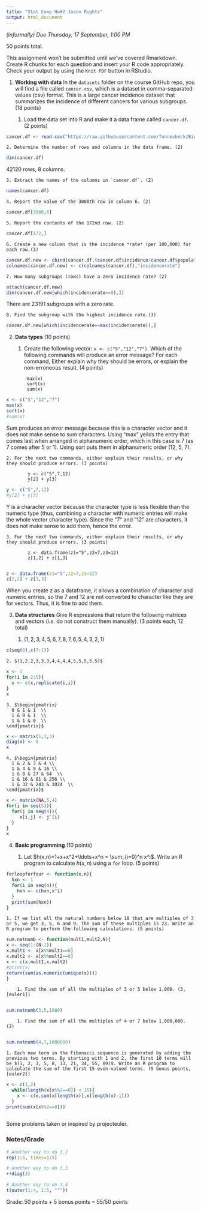 ```yaml
---
title: "Stat Comp Hw#2 Jason Rights"
output: html_document
---
```


*(informally) Due Thursday, 17 September, 1:00 PM*

50 points total.

This assignment won't be submitted until we've covered Rmarkdown.
Create R chunks for each question and insert your R code appropriately.
Check your output by using the `Knit PDF` button in RStudio.

1. **Working with data** In the `datasets` folder on the course GitHub repo, you will find a file called `cancer.csv`, which is a dataset in comma-separated values (csv) format. This is a large cancer incidence dataset that summarizes the incidence of different cancers for various subgroups. (18 points)

    1. Load the data set into R and make it a data frame called `cancer.df`. (2 points)
    
```r
cancer.df <- read.csv("https://raw.githubusercontent.com/fonnesbeck/Bios6301/master/datasets/cancer.csv")
```

    2. Determine the number of rows and columns in the data frame. (2)

```r
dim(cancer.df) 
```

42120 rows, 8 columns.  

    3. Extract the names of the columns in `cancer.df`. (2)

```r
names(cancer.df) 
```

    4. Report the value of the 3000th row in column 6. (2)

```r
cancer.df[3000,6] 
```

    5. Report the contents of the 172nd row. (2)

```r
cancer.df[172,] 
```

    6. Create a new column that is the incidence *rate* (per 100,000) for each row.(3)

```r
cancer.df.new <- cbind(cancer.df,(cancer.df$incidence/cancer.df$population)*10000)
colnames(cancer.df.new) <- c(colnames(cancer.df),"incidencerate")
```

    7. How many subgroups (rows) have a zero incidence rate? (2)
    
```r
attach(cancer.df.new)
dim(cancer.df.new[which(incidencerate==0),])
```

There are 23191 subgroups with a zero rate.  

    8. Find the subgroup with the highest incidence rate.(3)
    
```r
cancer.df.new[which(incidencerate==max(incidencerate)),]
```

2. **Data types** (10 points)

    1. Create the following vector: `x <- c("5","12","7")`. Which of the following commands will produce an error message? For each command, Either explain why they should be errors, or explain the non-erroneous result. (4 points)
    
            max(x)
            sort(x)
            sum(x)

```r
x <- c("5","12","7")
max(x)
sort(x)
#sum(x)
```

Sum produces an error message because this is a character vector and it does not make sense to sum characters. Using "max" yeilds the entry that comes last when arranged in  alphanumeric order, which in this case is 7 (as 7 comes after 5 or 1). Using sort puts them in alphanumeric order (12, 5, 7). 

    2. For the next two commands, either explain their results, or why they should produce errors. (3 points)

            y <- c("5",7,12)
            y[2] + y[3]

```r
y <- c("5",7,12)
#y[2] + y[3]
```

Y is a character vector because the character type is less flexible than the numeric type (thus, combining a character with numeric entries will make the whole vector character type). Since the "7" and "12" are characters, it does not make sense to add them, hence the error. 


    3. For the next two commands, either explain their results, or why they should produce errors. (3 points)

            z <- data.frame(z1="5",z2=7,z3=12)
            z[1,2] + z[1,3]
            
```r
z <- data.frame(z1="5",z2=7,z3=12)
z[1,2] + z[1,3]
```

When you create z as a dataframe, it allows a combination of character and numeric entries, so the 7 and 12 are not converted to character like they are for vectors. Thus, it is fine to add them.  

3. **Data structures** Give R expressions that return the following matrices and vectors (*i.e.* do not construct them manually). (3 points each, 12 total)

    1. $(1,2,3,4,5,6,7,8,7,6,5,4,3,2,1)$

```r
c(seq(8),c(7:1))
```    
    
    2. $(1,2,2,3,3,3,4,4,4,4,5,5,5,5,5)$

```r
x <- 1
for(i in 2:5){
  x <- c(x,replicate(i,i))
}
x
```  

    3. $\begin{pmatrix}
      0 & 1 & 1  \\
      1 & 0 & 1  \\
      1 & 1 & 0  \\
    \end{pmatrix}$

```r
x <- matrix(1,3,3)
diag(x) <- 0 
x
``` 

    4. $\begin{pmatrix}
      1 & 2 & 3 & 4 \\
      1 & 4 & 9 & 16 \\
      1 & 8 & 27 & 64  \\
      1 & 16 & 81 & 256 \\
      1 & 32 & 243 & 1024  \\
    \end{pmatrix}$

```r
x <- matrix(NA,5,4)
for(i in seq(5)){
  for(j in seq(4)){
     x[i,j] <- j^(i)
  }
}
x
``` 

4. **Basic programming** (10 points)

    1. Let $h(x,n)=1+x+x^2+\ldots+x^n = \sum_{i=0}^n x^i$. Write an R program to calculate $h(x,n)$ using a `for` loop. (5 points)

```r
forloopforfour <- function(x,n){
  hxn <- 1
  for(i in seq(n)){
    hxn <- c(hxn,x^i)
  }
  print(sum(hxn))
}
``` 

    1. If we list all the natural numbers below 10 that are multiples of 3 or 5, we get 3, 5, 6 and 9. The sum of these multiples is 23. Write an R program to perform the following calculations. (5 points)
    
```r
sum.natnumb <- function(mult1,mult2,N){
x <- seq(1:(N-1))
x.mult1 <- x[x%%mult1==0]
x.mult2 <- x[x%%mult2==0]
x <- c(x.mult1,x.mult2)
#print(x)
return(sum(as.numeric(unique(x))))
}
``` 

        1. Find the sum of all the multiples of 3 or 5 below 1,000. (3, [euler1])
        
```r
sum.natnumb(3,5,1000)
``` 

        1. Find the sum of all the multiples of 4 or 7 below 1,000,000. (2)
        
```r
sum.natnumb(4,7,1000000)
``` 

    1. Each new term in the Fibonacci sequence is generated by adding the previous two terms. By starting with 1 and 2, the first 10 terms will be $(1, 2, 3, 5, 8, 13, 21, 34, 55, 89)$. Write an R program to calculate the sum of the first 15 even-valued terms. (5 bonus points, [euler2])

```r
x <- c(1,2)
  while(length(x[x%%2==0]) < 15){
    x <- c(x,sum(x[length(x)],x[length(x)-1]))
  }
print(sum(x[x%%2==0]))
    
``` 

Some problems taken or inspired by projecteuler.

[euler1]:https://projecteuler.net/problem=1
[euler2]: https://projecteuler.net/problem=2

### Notes/Grade
```r
# Another way to do 3.2
rep(1:5, times=1:5)

# Another way to do 3.3
+!diag(3)

# Another way to do 3.4
t(outer(1:4, 1:5, "^"))

```


Grade:
50 points + 5 bonus points = 55/50 points